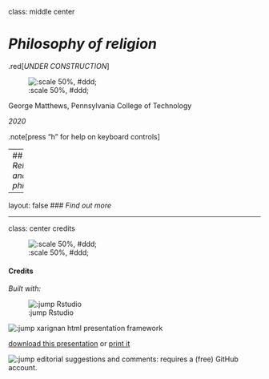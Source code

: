 class: middle center

# *Philosophy of religion*

.red[*UNDER CONSTRUCTION*]

![:scale 50%, #ddd;](img/construction.jpg)

George Matthews, Pennsylvania College of Technology

*2020*

.note[press "h" for help on keyboard controls]

---
## *Religion and philosophy*

---

layout: false
### *Find out more*









---
class: center credits

![:scale 50%, #ddd;](img/01/g-1.jpg)

#### Credits

*Built with:*

![:jump Rstudio](https://rstudio.com/products/rstudio/) 

![:jump xarignan](https://github.com/yihui/xaringan) html presentation framework 

<!-- *Photos by:* -->



[download this presentation](./pdf/02-religion.pdf) or [print it](./pdf/02-religion-print.pdf)

![:jump editorial suggestions and comments](https://github.com/gwmatthews/philosophy-slideshows/issues): requires a (free) GitHub account.


